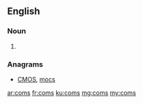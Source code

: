 {{also|čoms}}
==English==

===Noun===
{{head|en|noun plural form}}

# {{plural of|com|lang=en}}

===Anagrams===
* [[CMOS#English|CMOS]], [[mocs#English|mocs]]

[[ar:coms]]
[[fr:coms]]
[[ku:coms]]
[[mg:coms]]
[[my:coms]]